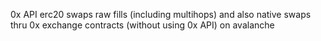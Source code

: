 0x API erc20 swaps raw fills (including multihops) and also native swaps thru 0x exchange contracts (without using 0x API) on avalanche
